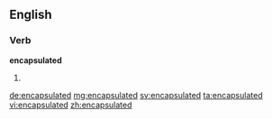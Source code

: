 ==English==

===Verb===
'''encapsulated'''

# {{en-past of|encapsulate}}

[[de:encapsulated]]
[[mg:encapsulated]]
[[sv:encapsulated]]
[[ta:encapsulated]]
[[vi:encapsulated]]
[[zh:encapsulated]]